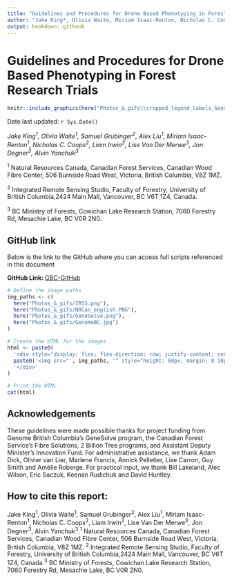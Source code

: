 ```yaml
---
title: "Guidelines and Procedures for Drone Based Phenotyping in Forest Research Trials"
author: "Jake King*, Olivia Waite, Miriam Isaac-Renton, Nicholas C. Coops, Samuel Grubinger, Liam Irwin, Lise Van Der Merwe, Jon Degner, Alex Liu"
output: bookdown::gitbook
---
```

<!--html_preserve-->
<!-- Google tag (gtag.js) -->
<script async src="https://www.googletagmanager.com/gtag/js?id=G-9F83PJKF0S"></script>
<script>
  window.dataLayer = window.dataLayer || [];
  function gtag(){dataLayer.push(arguments);}
  gtag('js', new Date());

  gtag('config', 'G-9F83PJKF0S');
</script>
<!--html_preserve-->
# Guidelines and Procedures for Drone Based Phenotyping in Forest Research Trials {-}

<!-- ```{r echo=FALSE,out.width="100%", fig.align = 'center'} -->
<!-- knitr::include_graphics(here("Photos_&_gifs\\Cover_photo_crowns.png")) -->
<!-- ``` -->

```r
knitr::include_graphics(here("Photos_&_gifs\\cropped_legend_labels_GenomeBC_cover_blackCrowns.png"))
```

Date last updated: `r Sys.Date()`


*Jake King^1^, Olivia Waite^1^, Samuel Grubinger^2^, Alex Liu^1^, Miriam Isaac-Renton^1^, Nicholas C. Coops^2^, Liam Irwin^2^, Lise Van Der Merwe^3^, Jon Degner^3^, Alvin Yanchuk^3^* 

^1^ Natural Resources Canada, Canadian Forest Services, Canadian Wood Fibre Center, 506 Burnside Road West, Victoria, British Columbia, V8Z 1MZ.  

^2^ Integrated Remote Sensing Studio, Faculty of Forestry, University of British Columbia,2424 Main Mall, Vancouver, BC V6T 1Z4, Canada.

^3^ BC Ministry of Forests, Cowichan Lake Research Station, 7060 Forestry Rd, Mesachie Lake, BC V0R 2N0.

## GitHub link {-}
Below is the link to the GitHub where you can access full scripts referenced in this document

**GitHub Link: ** [GBC-GitHub](https://github.com/owaite/GenomeBC_BPG)

```r
# Define the image paths
img_paths <- c(
  here("Photos_&_gifs/IRSS.png"),
  here("Photos_&_gifs/NRCan_english.PNG"),
  here("Photos_&_gifs/GeneSolve.png"),
  here("Photos_&_gifs/GenomeBC.jpg")
)

# Create the HTML for the images
html <- paste0(
  '<div style="display: flex; flex-direction: row; justify-content: center; align-items: center;">',
  paste0('<img src="', img_paths, '" style="height: 60px; margin: 0 10px;" />', collapse = ""),
  '</div>'
)

# Print the HTML
cat(html)
```


## Acknowledgements {-}
These guidelines were made possible thanks for project funding from Genome British Columbia’s GeneSolve program, the Canadian Forest Service’s Fibre Solutions, 2 Billion Tree programs, and Assistant Deputy Minister’s Innovation Fund. For administrative assistance, we thank Adam Dick, Olivier van Lier, Marlene Francis, Annick Pelletier, Lise Carron, Guy Smith and Amélie Roberge. For practical input, we thank Bill Lakeland, Alec Wilson, Eric Saczuk, Keenan Rudichuk and David Huntley. 

## How to cite this report:{-}
Jake King^1^, Olivia Waite^1^, Samuel Grubinger^2^, Alex Liu^1^, Miriam Isaac-Renton^1^, Nicholas C. Coops^2^, Liam Irwin^2^, Lise Van Der Merwe^3^, Jon Degner^3^, Alvin Yanchuk^3^.^1^ Natural Resources Canada, Canadian Forest Services, Canadian Wood Fibre Center, 506 Burnside Road West, Victoria, British Columbia, V8Z 1MZ.  ^2^ Integrated Remote Sensing Studio, Faculty of Forestry, University of British Columbia,2424 Main Mall, Vancouver, BC V6T 1Z4, Canada.^3^ BC Ministry of Forests, Cowichan Lake Research Station, 7060 Forestry Rd, Mesachie Lake, BC V0R 2N0.
